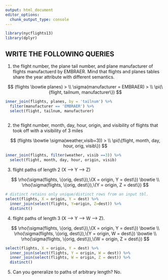 ```yaml
---
output: html_document
editor_options: 
  chunk_output_type: console
---
```

```r
library(nycflights13)
library(dplyr)
```

## WRITE THE FOLLOWING QUERIES
 
1. the flight number, the plane tail number, and plane manufacturer of 
flights manufactuerd by EMBRAER. Mind that flights and planes tables share
the year attribute with different semantics.

$$
(flights \bowtie planes) > \\ 
\sigma(manufacturer = EMBRAER) > \\ 
\pi(\{flight, tailnum, manufacturer\})
$$

```r
inner_join(flights, planes, by = 'tailnum') %>% 
  filter(manufacturer == 'EMBRAER') %>% 
  select(flight, tailnum, manufacturer)
  
```

2. the flight number, month, day, hour, origin, and visibility of flights 
that took off with a visibility of 3 miles

$$
(flights \bowtie \sigma(weather,visib=3)) > \\
\pi(\{flight, month, day, hour, orig, visib\})
$$

```r
inner_join(flights, filter(weather, visib ==3)) %>% 
  select(flight, month, day, hour, origin, visib)
```

3. flight paths of length 2 (X –> Y –> Z)

$$
\rho(\sigma(flights, \{orig, dest\}),\{X = origin, Y = dest\}) \bowtie \\
\rho(\sigma(flights, \{orig, dest\}),\{Y = origin, Z = dest\}) 
$$

```r
# distinct retains only unique/distinct rows from an input tbl.
select(flights, X = origin, Y = dest) %>% 
  inner_join(select(flights, Y=origin, Z=dest)) %>% 
  distinct()
```

4. flight paths of length 3 (X –> Y –> W –> Z).

$$
\rho(\sigma(flights, \{orig, dest\}),\{X = origin, Y = dest\}) \bowtie \\
\rho(\sigma(flights, \{orig, dest\}),\{Y = origin, W = dest\}) \bowtie \\
\rho(\sigma(flights, \{orig, dest\}),\{W = origin, Z = dest\}) 
$$
```r
select(flights, X = origin, Y = dest) %>% 
  inner_join(select(flights, Y = origin, W = dest)) %>% 
  inner_join(select(flights, W = origin, Z = dest)) %>% 
  distinct()
```

5. Can you generalize to paths of arbitrary length? 
No.

